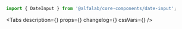


<Meta
    title='Компоненты/DateInput'
    component={DateInput}
/>


<!-- Canvas -->

<Story name='DateInput'>
    <DateInput
        block={boolean('block', false)}
        size={select('size', ['s', 'm', 'l', 'xl'], 's')}
        error={text('error', '')}
        hint={text('hint', '')}
        label={text('label', '')}
    />
</Story>

<!-- Docs -->

<ComponentHeader
    name='DateInput'
    version={version}
    package='@alfalab/core-components/date-input'
    stage={1}
    design='https://www.figma.com/file/cdNnkh2QdxuvYLrBm4cubM/Web-%3A%3A-Core-Default-Components?node-id=55547%3A52787'
/>

```jsx
import { DateInput } from '@alfalab/core-components/date-input';
```


<Tabs
    description={<Description />}
    props={<Props of={DateInputTS} />}
    changelog={<Changelog />}
    cssVars={<CssVars css={styles} />}
/>

